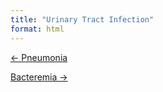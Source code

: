 ```yaml
---
title: "Urinary Tract Infection"
format: html
---
```





::::: {.d-flex .justify-content-between .border-top .pt-4 .mt-4}
<div>

[← Pneumonia](../session_02/cases/pneumonia/index.qmd){.btn .btn-outline-primary}

</div>

<div>

[Bacteremia →](../session_03/cases/bacteremia/index.qmd){.btn .btn-outline-primary}

</div>
:::::